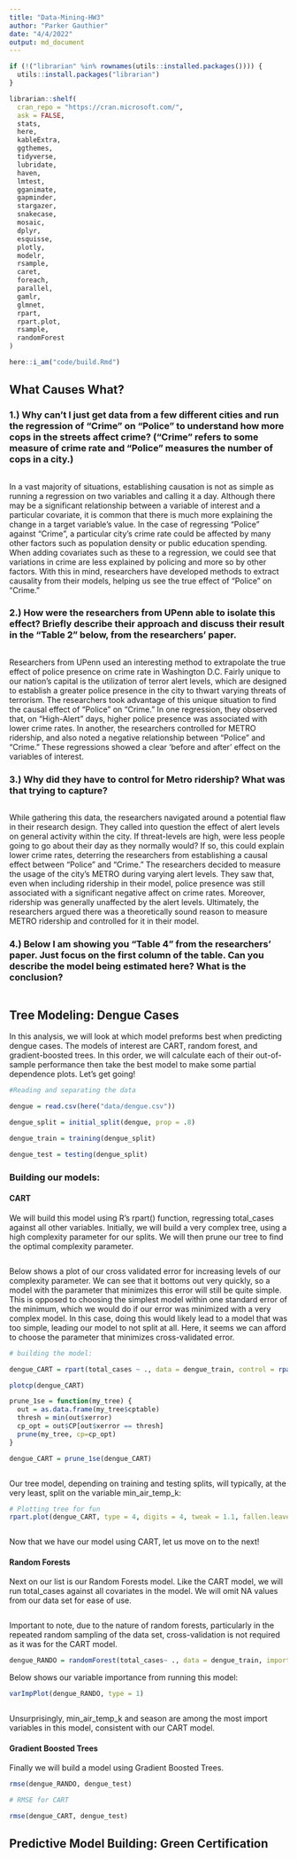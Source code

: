 ```yaml
---
title: "Data-Mining-HW3"
author: "Parker Gauthier"
date: "4/4/2022"
output: md_document
---
```



```r
if (!("librarian" %in% rownames(utils::installed.packages()))) {
  utils::install.packages("librarian")
}

librarian::shelf( 
  cran_repo = "https://cran.microsoft.com/",
  ask = FALSE,
  stats, 
  here,
  kableExtra,
  ggthemes,
  tidyverse,
  lubridate,
  haven,
  lmtest,
  gganimate,
  gapminder,
  stargazer,
  snakecase,
  mosaic,
  dplyr,
  esquisse,
  plotly,
  modelr,
  rsample,
  caret,
  foreach,
  parallel,
  gamlr,
  glmnet,
  rpart,
  rpart.plot,
  rsample,
  randomForest
)

here::i_am("code/build.Rmd")
```

## What Causes What?

### 1.) Why can’t I just get data from a few different cities and run the regression of “Crime” on “Police” to understand how more cops in the streets affect crime? (“Crime” refers to some measure of crime rate and “Police” measures the number of cops in a city.)

```
```
  In a vast majority of situations, establishing causation is not as simple as running a regression on two variables and calling it a day.  Although there may be a significant relationship between a variable of interest and a particular covariate, it is common that there is much more explaining the change in a target variable's value.  In the case of regressing "Police" against "Crime", a particular city's crime rate could be affected by many other factors such as population density or public education spending.  When adding covariates such as these to a regression, we could see that variations in crime are less explained by policing and more so by other factors.  With this in mind, researchers have developed methods to extract causality from their models, helping us see the true effect of "Police" on "Crime."
  
  
### 2.) How were the researchers from UPenn able to isolate this effect? Briefly describe their approach and discuss their result in the “Table 2” below, from the researchers' paper.
```
```
  Researchers from UPenn used an interesting method to extrapolate the true effect of police presence on crime rate in Washington D.C.  Fairly unique to our nation's capital is the utilization of terror alert levels, which are designed to establish a greater police presence in the city to thwart varying threats of terrorism. The researchers took advantage of this unique situation to find the causal effect of "Police" on "Crime." In one regression, they observed that, on "High-Alert" days, higher police presence was associated with lower crime rates. In another, the researchers controlled for METRO ridership, and also noted a negative relationship between "Police" and "Crime." These regressions showed a clear 'before and after' effect on the variables of interest.

### 3.) Why did they have to control for Metro ridership? What was that trying to capture?
```
```
  While gathering this data, the researchers navigated around a potential flaw in their research design.  They called into question the effect of alert levels on general activity within the city.  If threat-levels are high, were less people going to go about their day as they normally would? If so, this could explain lower crime rates, deterring the researchers from establishing a causal effect between "Police" and "Crime."  The researchers decided to measure the usage of the city's METRO during varying alert levels.  They saw that, even when including ridership in their model, police presence was still associated with a significant negative affect on crime rates.  Moreover, ridership was generally unaffected by the alert levels.  Ultimately, the researchers argued there was a theoretically sound reason to measure METRO ridership and controlled for it in their model.


### 4.) Below I am showing you "Table 4" from the researchers' paper. Just focus on the first column of the table. Can you describe the model being estimated here? What is the conclusion?
```
```


## Tree Modeling: Dengue Cases


In this analysis, we will look at which model preforms best when predicting dengue cases.  The models of interest are CART, random forest, and gradient-boosted trees.  In this order, we will calculate each of their out-of-sample performance then take the best model to make some partial dependence plots. Let's get going!

```r
#Reading and separating the data

dengue = read.csv(here("data/dengue.csv"))

dengue_split = initial_split(dengue, prop = .8)

dengue_train = training(dengue_split)

dengue_test = testing(dengue_split)

```
### Building our models:

#### CART

We will build this model using R's rpart() function, regressing total_cases against all other variables.  Initially, we will build a very complex tree, using a high complexity parameter for our splits.  We will then prune our tree to find the optimal complexity parameter. 
```
```
Below shows a plot of our cross validated error for increasing levels of our complexity parameter.  We can see that it bottoms out very quickly, so a model with the parameter that minimizes this error will still be quite simple.  This is opposed to choosing the simplest model within one standard error of the minimum, which we would do if our error was minimized with a very complex model. In this case, doing this would likely lead to a model that was too simple, leading our model to not split at all.  Here, it seems we can afford to choose the parameter that minimizes cross-validated error.

```r
# building the model:

dengue_CART = rpart(total_cases ~ ., data = dengue_train, control = rpart.control(cp = .000001))

plotcp(dengue_CART)
```

```r
prune_1se = function(my_tree) {
  out = as.data.frame(my_tree$cptable)
  thresh = min(out$xerror)
  cp_opt = out$CP[out$xerror == thresh]
  prune(my_tree, cp=cp_opt)
}

dengue_CART = prune_1se(dengue_CART)
```
```
```
Our tree model, depending on training and testing splits, will typically, at the very least, split on the variable min_air_temp_k:
```r
# Plotting tree for fun
rpart.plot(dengue_CART, type = 4, digits = 4, tweak = 1.1, fallen.leaves = TRUE, extra = 1)

```
```
```

Now that we have our model using CART, let us move on to the next!

#### Random Forests

Next on our list is our Random Forests model.  Like the CART model, we will run total_cases against all covariates in the model.  We will omit NA values from our data set for ease of use.
```
```
Important to note, due to the nature of random forests, particularly in the repeated random sampling of the data set, cross-validation is not required as it was for the CART model.
```r

dengue_RANDO = randomForest(total_cases~ ., data = dengue_train, importance = TRUE, na.action = na.omit)

```
Below shows our variable importance from running this model:
```r

varImpPlot(dengue_RANDO, type = 1)

```
```
```
Unsurprisingly, min_air_temp_k and season are among the most import variables in this model, consistent with our CART model.

#### Gradient Boosted Trees

Finally we will build a model using Gradient Boosted Trees.  

```r

rmse(dengue_RANDO, dengue_test)

```
```r
# RMSE for CART

rmse(dengue_CART, dengue_test)

```

###

## Predictive Model Building: Green Certification